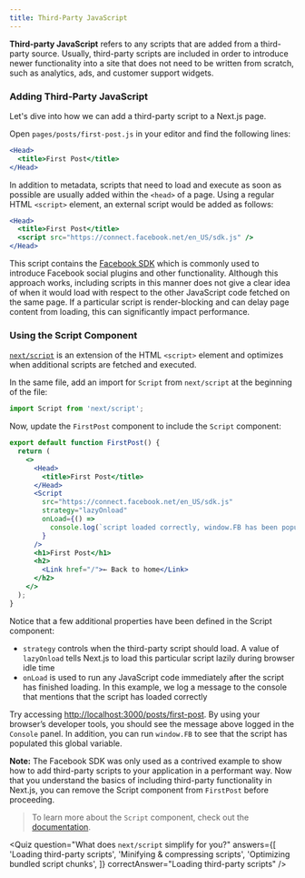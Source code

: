 ```yaml
---
title: Third-Party JavaScript
---
```


**Third-party JavaScript** refers to any scripts that are added from a third-party source. Usually,
third-party scripts are included in order to introduce newer functionality into a site that does not
need to be written from scratch, such as analytics, ads, and customer support widgets.

### Adding Third-Party JavaScript

Let's dive into how we can add a third-party script to a Next.js page.

Open `pages/posts/first-post.js` in your editor and find the following lines:

```jsx
<Head>
  <title>First Post</title>
</Head>
```

In addition to metadata, scripts that need to load and execute as soon as possible are usually added
within the `<head>` of a page. Using a regular HTML `<script>` element, an external script would be
added as follows:

```jsx
<Head>
  <title>First Post</title>
  <script src="https://connect.facebook.net/en_US/sdk.js" />
</Head>
```

This script contains the [Facebook SDK](https://developers.facebook.com/docs/javascript/quickstart)
which is commonly used to introduce Facebook social plugins and other functionality. Although this
approach works, including scripts in this manner does not give a clear idea of when it would load
with respect to the other JavaScript code fetched on the same page. If a particular script is
render-blocking and can delay page content from loading, this can significantly impact performance.

### Using the Script Component

[`next/script`](/docs/api-reference/next/script) is an extension of the HTML `<script>` element and
optimizes when additional scripts are fetched and executed.

In the same file, add an import for `Script` from `next/script` at the beginning of the file:

```jsx
import Script from 'next/script';
```

Now, update the `FirstPost` component to include the `Script` component:

```jsx
export default function FirstPost() {
  return (
    <>
      <Head>
        <title>First Post</title>
      </Head>
      <Script
        src="https://connect.facebook.net/en_US/sdk.js"
        strategy="lazyOnload"
        onLoad={() =>
          console.log(`script loaded correctly, window.FB has been populated`)
        }
      />
      <h1>First Post</h1>
      <h2>
        <Link href="/">← Back to home</Link>
      </h2>
    </>
  );
}
```

Notice that a few additional properties have been defined in the Script component:

- `strategy` controls when the third-party script should load. A value of `lazyOnload` tells Next.js to load this particular script lazily during browser idle time
- `onLoad` is used to run any JavaScript code immediately after the script has finished loading. In this example, we log a message to the console that mentions that the script has loaded correctly

Try accessing [http://localhost:3000/posts/first-post](http://localhost:3000/posts/first-post). By
using your browser’s developer tools, you should see the message above logged in the `Console`
panel. In addition, you can run `window.FB` to see that the script has populated this global
variable.

**Note:** The Facebook SDK was only used as a contrived example to show how to add third-party
scripts to your application in a performant way. Now that you understand the basics of including
third-party functionality in Next.js, you can remove the Script component from `FirstPost` before
proceeding.

> To learn more about the `Script` component, check out the [documentation](/docs/basic-features/script).

<Quiz
  question="What does `next/script` simplify for you?"
  answers={[
    'Loading third-party scripts',
    'Minifying & compressing scripts',
    'Optimizing bundled script chunks',
  ]}
  correctAnswer="Loading third-party scripts"
/>
